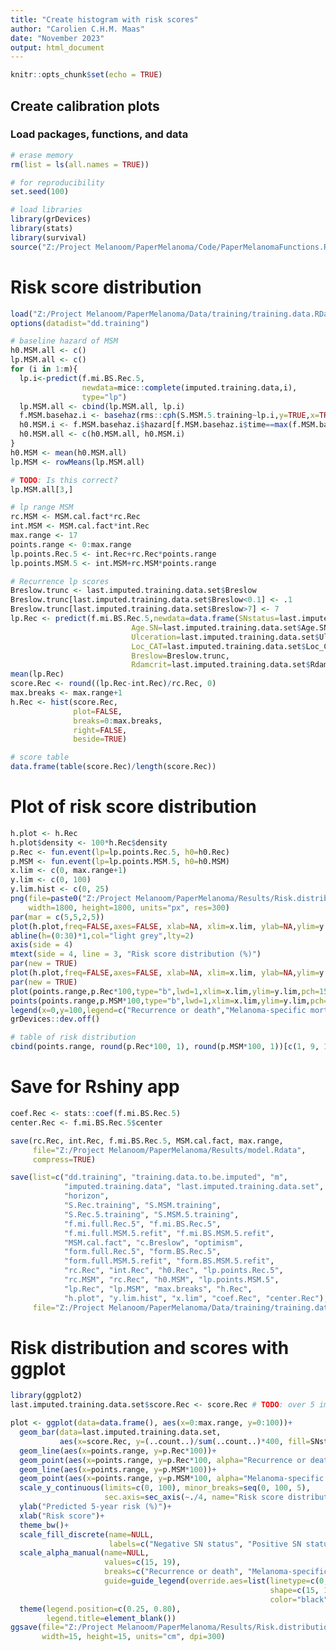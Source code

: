 ```yaml
---
title: "Create histogram with risk scores"
author: "Carolien C.H.M. Maas"
date: "November 2023"
output: html_document
---
```


```r
knitr::opts_chunk$set(echo = TRUE)
```

## Create calibration plots

### Load packages, functions, and data 
```r
# erase memory
rm(list = ls(all.names = TRUE))

# for reproducibility
set.seed(100)

# load libraries
library(grDevices)
library(stats)
library(survival)
source("Z:/Project Melanoom/PaperMelanoma/Code/PaperMelanomaFunctions.R")
```

# Risk score distribution
```r
load("Z:/Project Melanoom/PaperMelanoma/Data/training/training.data.RData")
options(datadist="dd.training")

# baseline hazard of MSM
h0.MSM.all <- c()
lp.MSM.all <- c()
for (i in 1:m){
  lp.i<-predict(f.mi.BS.Rec.5,
                newdata=mice::complete(imputed.training.data,i), 
                type="lp")
  lp.MSM.all <- cbind(lp.MSM.all, lp.i)
  f.MSM.basehaz.i <- basehaz(rms::cph(S.MSM.5.training~lp.i,y=TRUE,x=TRUE))
  h0.MSM.i <- f.MSM.basehaz.i$hazard[f.MSM.basehaz.i$time==max(f.MSM.basehaz.i$time[f.MSM.basehaz.i$time<=horizon])]
  h0.MSM.all <- c(h0.MSM.all, h0.MSM.i)
}
h0.MSM <- mean(h0.MSM.all)
lp.MSM <- rowMeans(lp.MSM.all)

# TODO: Is this correct?
lp.MSM.all[3,]

# lp range MSM
rc.MSM <- MSM.cal.fact*rc.Rec
int.MSM <- MSM.cal.fact*int.Rec
max.range <- 17
points.range <- 0:max.range
lp.points.Rec.5 <- int.Rec+rc.Rec*points.range
lp.points.MSM.5 <- int.MSM+rc.MSM*points.range

# Recurrence lp scores
Breslow.trunc <- last.imputed.training.data.set$Breslow
Breslow.trunc[last.imputed.training.data.set$Breslow<0.1] <- .1
Breslow.trunc[last.imputed.training.data.set$Breslow>7] <- 7
lp.Rec <- predict(f.mi.BS.Rec.5,newdata=data.frame(SNstatus=last.imputed.training.data.set$SNstatus,
                           Age.SN=last.imputed.training.data.set$Age.SN,
                           Ulceration=last.imputed.training.data.set$Ulceration,
                           Loc_CAT=last.imputed.training.data.set$Loc_CAT,
                           Breslow=Breslow.trunc,
                           Rdamcrit=last.imputed.training.data.set$Rdamcrit))
mean(lp.Rec)
score.Rec <- round((lp.Rec-int.Rec)/rc.Rec, 0)
max.breaks <- max.range+1
h.Rec <- hist(score.Rec, 
              plot=FALSE,
              breaks=0:max.breaks,
              right=FALSE, 
              beside=TRUE)

# score table
data.frame(table(score.Rec)/length(score.Rec))
```

# Plot of risk score distribution
```r
h.plot <- h.Rec
h.plot$density <- 100*h.Rec$density
p.Rec <- fun.event(lp=lp.points.Rec.5, h0=h0.Rec)
p.MSM <- fun.event(lp=lp.points.MSM.5, h0=h0.MSM)
x.lim <- c(0, max.range+1)
y.lim <- c(0, 100)
y.lim.hist <- c(0, 25)
png(file=paste0("Z:/Project Melanoom/PaperMelanoma/Results/Risk.distribution.png"),
    width=1800, height=1800, units="px", res=300)
par(mar = c(5,5,2,5))
plot(h.plot,freq=FALSE,axes=FALSE, xlab=NA, xlim=x.lim, ylab=NA,ylim=y.lim.hist,main=NA,col="white")
abline(h=(0:30)*1,col="light grey",lty=2)
axis(side = 4)
mtext(side = 4, line = 3, "Risk score distribution (%)")
par(new = TRUE)
plot(h.plot,freq=FALSE,axes=FALSE, xlab=NA, xlim=x.lim, ylab=NA,ylim=y.lim.hist,main=NA,col="white")
par(new = TRUE)
plot(points.range,p.Rec*100,type="b",lwd=1,xlim=x.lim,ylim=y.lim,pch=15, xlab="Risk score",ylab="Predicted 5-year risk (%)")
points(points.range,p.MSM*100,type="b",lwd=1,xlim=x.lim,ylim=y.lim,pch=16)
legend(x=0,y=100,legend=c("Recurrence or death","Melanoma-specific mortality"),pch=c(15,16),cex=.9,bg="white")
grDevices::dev.off()
```

```r
# table of risk distribution
cbind(points.range, round(p.Rec*100, 1), round(p.MSM*100, 1))[c(1, 9, 10, 12, 13),]
```
# Save for Rshiny app
```r
coef.Rec <- stats::coef(f.mi.BS.Rec.5)
center.Rec <- f.mi.BS.Rec.5$center

save(rc.Rec, int.Rec, f.mi.BS.Rec.5, MSM.cal.fact, max.range,
     file="Z:/Project Melanoom/PaperMelanoma/Results/model.Rdata", 
     compress=TRUE)

save(list=c("dd.training", "training.data.to.be.imputed", "m", 
            "imputed.training.data", "last.imputed.training.data.set", 
            "horizon", 
            "S.Rec.training", "S.MSM.training",
            "S.Rec.5.training", "S.MSM.5.training",
            "f.mi.full.Rec.5", "f.mi.BS.Rec.5", 
            "f.mi.full.MSM.5.refit", "f.mi.BS.MSM.5.refit", 
            "MSM.cal.fact", "c.Breslow", "optimism",
            "form.full.Rec.5", "form.BS.Rec.5", 
            "form.full.MSM.5.refit", "form.BS.MSM.5.refit", 
            "rc.Rec", "int.Rec", "h0.Rec", "lp.points.Rec.5",
            "rc.MSM", "rc.Rec", "h0.MSM", "lp.points.MSM.5",
            "lp.Rec", "lp.MSM", "max.breaks", "h.Rec",
            "h.plot", "y.lim.hist", "x.lim", "coef.Rec", "center.Rec"),
     file="Z:/Project Melanoom/PaperMelanoma/Data/training/training.data.Rdata", compress=TRUE)
```

# Risk distribution and scores with ggplot
```r
library(ggplot2)
last.imputed.training.data.set$score.Rec <- score.Rec # TODO: over 5 imputations?

plot <- ggplot(data=data.frame(), aes(x=0:max.range, y=0:100))+
  geom_bar(data=last.imputed.training.data.set, 
           aes(x=score.Rec, y=(..count..)/sum(..count..)*400, fill=SNstatus))+
  geom_line(aes(x=points.range, y=p.Rec*100))+
  geom_point(aes(x=points.range, y=p.Rec*100, alpha="Recurrence or death"), shape=15)+
  geom_line(aes(x=points.range, y=p.MSM*100))+
  geom_point(aes(x=points.range, y=p.MSM*100, alpha="Melanoma-specific mortality"), shape=19)+
  scale_y_continuous(limits=c(0, 100), minor_breaks=seq(0, 100, 5),
                     sec.axis=sec_axis(~./4, name="Risk score distribution (%)"))+
  ylab("Predicted 5-year risk (%)")+
  xlab("Risk score")+
  theme_bw()+
  scale_fill_discrete(name=NULL,
                      labels=c("Negative SN status", "Positive SN status"))+
  scale_alpha_manual(name=NULL, 
                     values=c(15, 19),
                     breaks=c("Recurrence or death", "Melanoma-specific mortality"),
                     guide=guide_legend(override.aes=list(linetype=c(0, 1), 
                                                          shape=c(15, 19), 
                                                          color="black")))+
  theme(legend.position=c(0.25, 0.80),
        legend.title=element_blank())
ggsave(file="Z:/Project Melanoom/PaperMelanoma/Results/Risk.distribution.pdf",
       width=15, height=15, units="cm", dpi=300)
```
